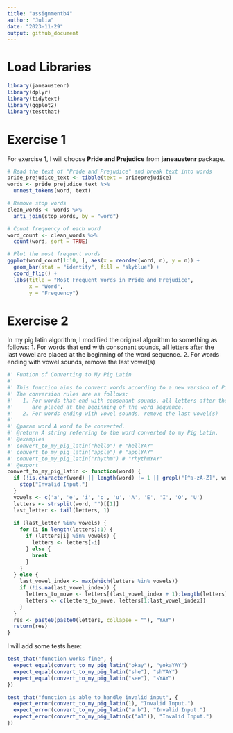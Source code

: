 ```yaml
---
title: "assignmentb4"
author: "Julia"
date: "2023-11-29"
output: github_document
---
```


# Load Libraries
```r
library(janeaustenr)
library(dplyr)
library(tidytext)
library(ggplot2)
library(testthat)
```

# Exercise 1

For exercise 1, I will choose **Pride and Prejudice** from **janeaustenr** package.

```r
# Read the text of "Pride and Prejudice" and break text into words
pride_prejudice_text <- tibble(text = prideprejudice)
words <- pride_prejudice_text %>%
  unnest_tokens(word, text)

# Remove stop words
clean_words <- words %>%
  anti_join(stop_words, by = "word")

# Count frequency of each word
word_count <- clean_words %>%
  count(word, sort = TRUE)

# Plot the most frequent words
ggplot(word_count[1:10, ], aes(x = reorder(word, n), y = n)) +
  geom_bar(stat = "identity", fill = "skyblue") +
  coord_flip() +
  labs(title = "Most Frequent Words in Pride and Prejudice",
       x = "Word",
       y = "Frequency")
```


# Exercise 2

In my pig latin algorithm, I modified the original algorithm to something as follows:
1. For words that end with consonant sounds, all letters after the last vowel are placed at the beginning of the word sequence.
2. For words ending with vowel sounds, remove the last vowel(s)


```r
#' Funtion of Converting to My Pig Latin
#'
#' This function aims to convert words according to a new version of Pig Latin.
#' The conversion rules are as follows:
#'   1. For words that end with consonant sounds, all letters after the last vowel 
#'      are placed at the beginning of the word sequence.
#'   2. For words ending with vowel sounds, remove the last vowel(s)
#'
#' @param word A word to be converted.
#' @return A string referring to the word converted to my Pig Latin.
#' @examples
#' convert_to_my_pig_latin("hello") # "hellYAY"
#' convert_to_my_pig_latin("apple") # "applYAY"
#' convert_to_my_pig_latin("rhythm") # "rhythmYAY"
#' @export
convert_to_my_pig_latin <- function(word) {
  if (!is.character(word) || length(word) != 1 || grepl("[^a-zA-Z]", word)) {
    stop("Invalid Input.")
  }
  vowels <- c('a', 'e', 'i', 'o', 'u', 'A', 'E', 'I', 'O', 'U')
  letters <- strsplit(word, "")[[1]]
  last_letter <- tail(letters, 1)
  
  if (last_letter %in% vowels) {
    for (i in length(letters):1) {
      if (letters[i] %in% vowels) {
        letters <- letters[-i]
      } else {
        break
      }
    }
  } else {
    last_vowel_index <- max(which(letters %in% vowels))
    if (!is.na(last_vowel_index)) {
      letters_to_move <- letters[(last_vowel_index + 1):length(letters)]
      letters <- c(letters_to_move, letters[1:last_vowel_index])
    }
  }
  res <- paste0(paste0(letters, collapse = ""), "YAY")
  return(res)
}
```

I will add some tests here:
```r
test_that("function works fine", {
  expect_equal(convert_to_my_pig_latin("okay"), "yokaYAY")
  expect_equal(convert_to_my_pig_latin("she"), "shYAY")
  expect_equal(convert_to_my_pig_latin("see"), "sYAY")
})
```
```r
test_that("function is able to handle invalid input", {
  expect_error(convert_to_my_pig_latin(1), "Invalid Input.")
  expect_error(convert_to_my_pig_latin("a b"), "Invalid Input.")
  expect_error(convert_to_my_pig_latin(c("a1")), "Invalid Input.")
})
```
